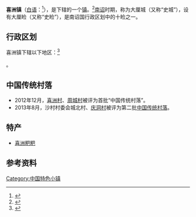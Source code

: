 {{中国乡级行政区|53/29/01/104/000
|景观照片文件名 = {{Photomontage
| photo1a = Xizhou 03.JPG
| photo1b = Former Residence of Yan Zizhen 092 2017-09.jpg
| photo2a = A street, wall, and old gate in Xizhou.JPG
| photo2b = Rice fields and the town of Xizhou.JPG
| size = 300
| spacing = 2
| color = white
| border = 0
}}
|景观照片描述 = 从上至下，从左至右：<br>喜洲月亮桥、[[喜洲白族古建筑群|喜洲白族民居]]<br>喜洲街道、喜洲农田
|位置图文件名 = [[File:喜洲镇位置图.svg|200px]]
|位置图描述 = 喜洲镇在大理市的位置
|领导职位 = 镇长
|领导名称 = 杨俊峰<ref>{{Cite web |date=2022-04-21 |title=大理市喜洲镇机关机构设置 |url=http://www.yndali.gov.cn/dlszf/c106682/202204/3e717a09c7aa439893722fcdf2c85d0a.shtml |website=大理市人民政府 |access-date=2022-06-20}}</ref>
|领导职位2 = 党委书记
|领导名称2 = 王延玺
|政府驻地 = 喜洲村富春里40号<ref>{{cite book|author1=段丽元 主编|author2=中华人民共和国民政部|title=中华人民共和国政区大典·云南省卷|location=北京|publisher=中国社会出版社|year=2016|isbn=978-7-5087-5306-5|ref={{sfnref|中华人民共和国政区大典|2016}}|pages=2341}}</ref>
|总面积 = 161平方千米
|总人口 = 54,779<ref>{{Cite web |date=2021-07-02 |title=大理市第七次全国人口普查主要数据公报 |url=https://mp.weixin.qq.com/s/9omNqFLNKbyS3USr313TlA |website=大理统计 |access-date=2022-06-13}}</ref>
|总人口年份 = 2020
}}
'''喜洲镇'''（[[白语|白语]]：{{lang|bca|Hex·jix}}<ref>{{Cite book|title=白汉词典|last=中国社会科学院民族研究所主编；赵衍荪，徐琳编著|publisher=四川民族出版社|year=1996|isbn=7-5409-1743-1|location=成都|pages=170}}</ref>），是{{PRC admin/fullname|53/29/01/104/000|3}}下辖的一个[[行政建制镇|镇]]。<ref>{{PRC admin/ref sgc|{{PRC admin/parent|53/29/01/104/000}}}}</ref>[[南诏|南诏]]时期，称为大厘城（又称“史城”），设有大厘睑（又称“史睑”），是南诏国行政区划中的十睑之一。

== 行政区划 ==

喜洲镇下辖以下地区：<ref>{{PRC admin/ref sgc|53/29/01/104/000}}</ref>

{{PRC admin/children|53/29/01/104/000}}。

==中国传统村落==
* 2012年12月，[[喜洲村|喜洲村]]、[[周城村|周城村]]被评为首批“中国传统村落”。
* 2013年8月，沙村村委会城北村、[[庆洞村|庆洞村]]被评为第二批[[中国传统村落|中国传统村落]]。

== 特产 ==

* [[喜洲粑粑|喜洲粑粑]]

== 参考资料 ==

{{reflist}}

{{行政区划小作品}}
{{PRC admin/navcat|53/29/01/104/000}}

[[Category:中国特色小镇|Category:中国特色小镇]]